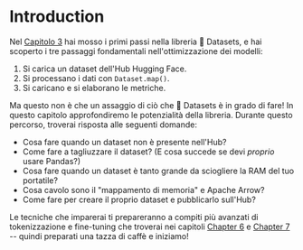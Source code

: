 # Introduction

Nel [Capitolo 3](/course/chapter3) hai mosso i primi passi nella libreria 🤗 Datasets, e hai scoperto i tre passaggi fondamentali nell'ottimizzazione dei modelli:

1. Si carica un dataset dell'Hub Hugging Face.
2. Si processano i dati con `Dataset.map()`.
3. Si caricano e si elaborano le metriche.

Ma questo non è che un assaggio di ciò che 🤗 Datasets è in grado di fare! In questo capitolo approfondiremo le potenzialità della libreria. Durante questo percorso, troverai risposta alle seguenti domande:

* Cosa fare quando un dataset non è presente nell'Hub?
* Come fare a tagliuzzare il dataset? (E cosa succede se devi _proprio_ usare Pandas?)
* Cosa fare quando un dataset è tanto grande da sciogliere la RAM del tuo portatile?
* Cosa cavolo sono il "mappamento di memoria" e Apache Arrow?
* Come fare per creare il proprio dataset e pubblicarlo sull'Hub?

Le tecniche che imparerai ti prepareranno a compiti più avanzati di tokenizzazione e fine-tuning che troverai nei capitoli [Chapter 6](/course/chapter6) e [Chapter 7](/course/chapter7) -- quindi preparati una tazza di caffè e iniziamo!
